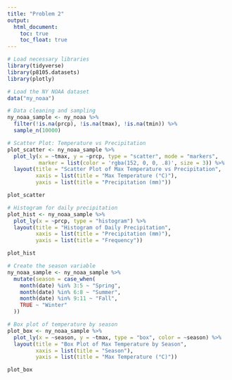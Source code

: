 ```yaml
---
title: "Problem 2"
output: 
  html_document:
    toc: true
    toc_float: true
---
```


```r
# Load necessary libraries
library(tidyverse)
library(p8105.datasets)
library(plotly)
```

```r
# Load the NY NOAA dataset
data("ny_noaa")

# Data cleaning and sampling
ny_noaa_sample <- ny_noaa %>%
  filter(!is.na(prcp), !is.na(tmax), !is.na(tmin)) %>%
  sample_n(10000)
```


```r
# Scatter Plot: Temperature vs Precipitation
plot_scatter <- ny_noaa_sample %>%
  plot_ly(x = ~tmax, y = ~prcp, type = "scatter", mode = "markers", 
          marker = list(color = 'rgba(152, 0, 0, .8)', size = 3)) %>%
  layout(title = "Scatter Plot of Max Temperature vs Precipitation",
         xaxis = list(title = "Max Temperature (°C)"),
         yaxis = list(title = "Precipitation (mm)"))

plot_scatter
```

```r
# Histogram for daily precipitation
plot_hist <- ny_noaa_sample %>%
  plot_ly(x = ~prcp, type = "histogram") %>%
  layout(title = "Histogram of Daily Precipitation",
         xaxis = list(title = "Precipitation (mm)"),
         yaxis = list(title = "Frequency"))

plot_hist

```

```r
# Create the season variable
ny_noaa_sample <- ny_noaa_sample %>%
  mutate(season = case_when(
    month(date) %in% 3:5 ~ "Spring",
    month(date) %in% 6:8 ~ "Summer",
    month(date) %in% 9:11 ~ "Fall",
    TRUE ~ "Winter"
  ))

# Box plot of temperature by season
plot_box <- ny_noaa_sample %>%
  plot_ly(x = ~season, y = ~tmax, type = "box", color = ~season) %>%
  layout(title = "Box Plot of Max Temperature by Season",
         xaxis = list(title = "Season"),
         yaxis = list(title = "Max Temperature (°C)"))

plot_box

```

